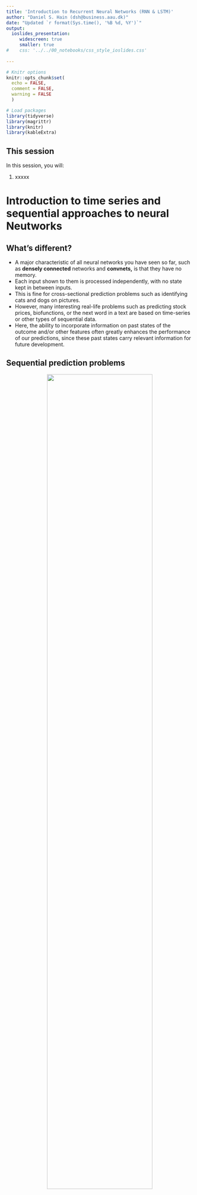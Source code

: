 ```yaml
---
title: 'Introduction to Recurrent Neural Networks (RNN & LSTM)'
author: "Daniel S. Hain (dsh@business.aau.dk)"
date: "Updated `r format(Sys.time(), '%B %d, %Y')`"
output:
  ioslides_presentation:
     widescreen: true
     smaller: true
#    css: '../../00_notebooks/css_style_ioslides.css'
   
---
```


```r
# Knitr options
knitr::opts_chunk$set(
  echo = FALSE,
  comment = FALSE,
  warning = FALSE
  )

# Load packages
library(tidyverse)
library(magrittr)
library(knitr)
library(kableExtra)
```


<style type="text/css">
  .img_tiny{
    width: 25%;
  }
  .img_small{
    width: 50%;
  }
.img{
  width: 75%;
}
.img_big{
  width: 100%;
}
</style>

## This session 

In this session, you will:

1. xxxxx

# Introduction to time series and sequential approaches to neural Neutworks

## What's different?

* A major characteristic of all neural networks you have seen so far, such as **densely connected** networks and **convnets,** is that they have no memory. 
* Each input shown to them is processed independently, with no state kept in between inputs. 
* This is fine for cross-sectional prediction problems such as identifying cats and dogs on pictures. 
* However, many interesting real-life problems such as predicting stock prices, biofunctions, or the next word in a text are based on time-series or other types of sequential data. 
* Here, the ability to incorporate information on past states of the outcome and/or other features often greatly enhances the performance of our predictions, since these past states carry relevant information for future development.

## Sequential prediction problems

<center>
![](https://sds-aau.github.io/SDS-master/00_media/DL_lstm_1.jpeg){.img}
</center>

* Using neural networks for such sequential problems, in order to process a sequence or a temporal series of data points, you have to show the entire sequence to the network at once: turn it into a single data point. 
* Therefore, often we would like to operate over sequences of vectors: Sequences in the input, the output, or in the most general case both. 

## Working with sequential data

* Within human reasoning, we utulize information on past states naturally all the time. As you're reading (or listening) the present sentence, you’re processing it word by word—or, keeping memories of what came before; this gives you a fluid representation of the meaning conveyed by this sentence. 
* Biological intelligence processes information incrementally while maintaining an internal model of what it’s processing, built from past information and constantly updated as new information comes in. Our thoughts have persistence.
* Traditional neural networks can’t do this, and it seems like a major shortcoming. For example, imagine you want to classify what kind of event is happening at every point in a movie. 
* Or a moving stock on the market, predicted just with a snapshot of its indicators at one point in time. It’s unclear how a traditional neural network could use its reasoning about previous events to inform later ones. 

# Recurrent Neural Networks 

## Intuition behind RNNs


<center>
![](https://sds-aau.github.io/SDS-master/00_media/DL_rnn_0.png){.img}
</center>


* **Recurrent neural networks** (RNN) address this issue in a very simplified way. They are networks with loops in them, allowing information to persist.
* it processes sequences by iterating through the sequence elements and maintaining a **state** containing information relative to what it has seen so far. 
* In effect, an RNN is a type of neural network that has an **internal loop**
* The state of the RNN is reset between processing two different, independent sequences, so you still consider one sequence a single data point: a single input to the network. 
* What changes is that this data point is no longer processed in a single step; rather, the network internally loops over sequence elements.

## Loops 

```{}
state_t = 0 # the state as t

for (input_t in input_sequence) {
  output_t = f(input_t, state_t)
  state_t = output_t                   
}
```

* To make these notions of **loop** and **state** clear, let’s implement the **forward pass** of a toy RNN . 
* This RNN takes as input a sequence of vectors, which you’ll encode as a 2D tensor of size (`timesteps`, `input_features`). 
* It loops over timesteps, and at each timestep, it considers its current state at `t` and the input at `t` (of shape (`input_features`), and combines them to obtain the output at `t`.
* You’ll then set the state for the next step to be this previous output. 
* For the first timestep, the previous output isn’t defined; hence, there is no current state. So, you’ll initialize the state as an all-zero vector called the initial state of the network.

----

```{}
state_t <- 0

for (input_t in input_sequence) {
  output_t <- activation(dot(W, input_t) + dot(U, state_t) + b)
  state_t <- output_t
}
```

* You can even flesh out the function `f`: the transformation of the input and state into an output will be parameterized by two matrices, `W` and `U`, and a bias vector `b`. 
* It’s similar to the transformation operated by a densely connected layer in a feedforward network, right?

## The structure of RNNs 

<center>
![](https://sds-aau.github.io/SDS-master/00_media/DL_LSTM1.png){.img}
</center>

* Recurrent neural networks have the form of a chain of repeating modules of neural network. 
* In standard RNNs, this repeating module will have a very simple structure, such as a single `tanh()` layer. 
* It takes (differently) weighted input from the cells in the layer below, as well as of the **state**, which is just the "saved"/"remembered" layer below how it was one time-step earlier (at t-1). 
* THen, with the `tanh()`, it squisches all the weights together to an output bounded between `[-1,1]`.


# Limits of RNNs

## Long-term Dependencies

* One of the appeals of RNNs is the idea that they might be able to connect previous information to the present task.
* Yet, going one step back is often not good enough, since meaning in some cases unfolds over a long sequence. 
* We just stack several `layer_simple_rnn`on top of each other to capture the information contained in long sequences? Kind of, but there is a probhlem...

* In theory, RNNs are absolutely capable of handling such “long-term dependencies.” 
* Sadly, in practice, RNNs don’t seem to be able to learn them. The problem was explored in depth by Hochreiter (1991, in German) and Bengio, et al. (1994)[^1], who found some pretty fundamental reasons why it might be difficult. First and foremost, the **valishing gradient** problem.


## Backpropagation Through Time (BPTT) 

* Remember, the purpose of RNNs is to accurately classify sequential input. 
* We rely on the backpropagation of error and gradient descent to do so. 
* RNNs rely on an extension of backpropagation called **backpropagation through time**, or BPTT. 
* Time, in this case, is simply expressed by a well-defined, ordered series of calculations linking one time step to the next, which is all backpropagation needs to work.
* Remember, neural networks, whether they are recurrent or not, are simply nested composite functions like `f(g(h(x)))`. 
* Adding a time element only extends the series of functions for which we calculate derivatives with the chain rule.

## The Vanishing (Exploding) Gradient

* Information flowing through neural nets passes through many stages of multiplication.  
* Because the layers and time steps of deep neural networks relate to each other through multiplication, derivatives are susceptible to *vanishing* or *exploding*. 
* This is an effect that is similar to what is observed with non-recurrent networks (feedforward networks) that are many layers deep: as you keep adding layers to a network, the network eventually becomes untrainable.
* Exploding gradients treat every weight as though it were the proverbial butterfly whose flapping wings cause a distant hurricane. 
* Those weights’ gradients become saturated on the high end; i.e. they are presumed to be too powerful. 
* But exploding gradients can be solved relatively easily, because they can be truncated or squashed. Vanishing gradients can become too small for computers to work with or for networks to learn – a harder problem to solve.

----

<center>
![](https://sds-aau.github.io/SDS-master/00_media/DL_vanishing_gradient.png){.img}
</center>

* Here you see the effects of applying a sigmoid function over and over again. 
* The data is flattened until, for large stretches, it has no detectable slope. 
* This is analogous to a gradient vanishing as it passes through many layers.

# Long Short-Term Memory Units (LSTMs)

## LSTM introduction

* Long Short Term Memory networks – usually just called “LSTMs” – are a special kind of RNN, capable of learning long-term dependencies. 
* They were  were introduced by Hochreiter & Schmidhuber (1997)[^2], and represent the cunnulation of their work on the vanishing gradient problem. They work tremendously well on a large variety of problems, and are now widely used.
* After all, their idea was simple: They introduced a variant of `layer_simple_rnn`; it adds a way to carry information across many timesteps. 
*  Imagine a conveyor belt running parallel to the sequence you’re processing. Information from the sequence can jump onto the conveyor belt at any point, be transported to a later timestep, and jump off, intact, when you need it. 
* This is essentially what LSTM does: it saves information for later, thus preventing older signals from gradually vanishing during processing. 
* Remembering information for long periods of time is practically their default behavior, not something they struggle to learn!


## The structure of LSTMs

<center>
![](https://sds-aau.github.io/SDS-master/00_media/DL_LSTM2.png){.img}
</center>

* LSTMs also have this chain like structure, but the repeating module has a different structure. 
* Instead of having a single neural network layer, there are four, interacting in a very special way. 
* In adittion to the layer with the `tanh()` activation function that produces `[-1,1]` outputs, we see adittional `sigmoid()` layers that produce output between `[0,1]`

----

* Don’t worry about the details of what’s going on. 
* We will do that one step by step. Lets rget first comfortable with the notation:

<center>
![](https://sds-aau.github.io/SDS-master/00_media/DL_LSTM_notation.png){width=750px}
</center>

In the above diagram, each line carries an entire vector, from the output of one node to the inputs of others. 

* Pink circles represent pointwise operations, like vector addition
* Yellow boxes are learned neural network layers. 
* Lines merging denote concatenation
* Line forking denote its content being copied and the copies going to different locations.

---- 

<center>
![](https://sds-aau.github.io/SDS-master/00_media/DL_LSTM3.png){.img}
</center>

* The key to LSTMs is the cell **state**, the horizontal line running through the top of the diagram. 
* The cell state is kind of like a conveyor belt. It runs straight down the entire chain, with only some minor linear interactions. 
* It’s very easy for information to just flow along it unchanged.
* The LSTM does have the ability to remove or add information to the cell state, carefully regulated by structures called **gates**.

----

* Gates are a way to optionally let information through. 
* They are composed out of a sigmoid neural net layer and a pointwise multiplication operation. 
* The sigmoid layer outputs numbers between zero and one, describing how much of each component should be let through. 
* A value of zero means “let nothing through,” while a value of one means “let everything through!” 
* An LSTM has three of these gates, to protect and control the cell state.
   1. The Forget Gate
   2. The Input gate
   3. The Output Gate
* Conceptually, that is how an LSTM learns to remember as well as to forget. Lets inspect these layers more in detail.


## 1: The Forget Gate Layer

<center>
![](https://sds-aau.github.io/SDS-master/00_media/DL_LSTM_G1.png){.img}
</center>

* The first step in our LSTM is to decide what information we’re going to throw away from the cell state. 
* This decision is made by a `sigmoid` layer called the **forget gate layer.*”**  A `1` represents “completely keep this” while a `0` represents “completely get rid of this.”

Let’s go back to our example of a language model trying to predict the next word based on all the previous ones. In such a problem, the cell state might include the gender of the present subject, so that the correct pronouns can be used. When we see a new subject, we want to forget the gender of the old subject.

## 2: The Input Gate Layer

<center>
![](https://sds-aau.github.io/SDS-master/00_media/DL_LSTM_G2.png){.img}
</center>

* The next step is to decide what new information we’re going to store in the cell state. This has two parts. 
* First, a `sigmoid` layer called the **input gate layer** decides which values we’ll update. 
* Next, a `tanh` layer creates a vector of new candidate values, `Ct`, that could be added to the state. 
* In the next step, we’ll combine these two to create an update to the state.

In the example of our language model, we’d want to add the gender of the new subject to the cell state, to replace the old one we’re forgetting.

----

<center>
![](https://sds-aau.github.io/SDS-master/00_media/DL_LSTM_G3.png){.img}
</center>

* It’s now time to update the old cell state, `Ct−1`, into the new cell state `Ct`. 
* The previous steps already decided what to do, we just need to actually do it. We multiply the old state by `ft`, forgetting the things we decided to forget earlier. 
* Then we add `it∗Ct`. This is the new candidate values, scaled by how much we decided to update each state value.

In the case of the language model, this is where we’d actually drop the information about the old subject’s gender and add the new information, as we decided in the previous steps.


## 3: The Output Gate Layer

<center>
![](https://sds-aau.github.io/SDS-master/00_media/DL_LSTM_G4.png){.img}
</center>

* Finally, we need to decide what we’re going to output. This output will be based on our cell state, but will be a filtered version. 
* First, we run a `sigmoid` layer which decides what parts of the cell state we’re going to output. T
* hen, we put the cell state through `tanh` (to push the values to be between [−1,1]) and multiply it by the output of the `sigmoid` gate, so that we only output the parts we decided to.

For the language model example, since it just saw a subject, it might want to output information relevant to a verb, in case that’s what is coming next. For example, it might output whether the subject is singular or plural, so that we know what form a verb should be conjugated into if that’s what follows next.


## Summary 

* And, thats pretty much it. Sounds complicated, and to some extent it is. However, the concept is pretty straightforward. 
* In order to exploit the information of multiple recurrent layers, we have to find a way to train the weights while avoiding the vanishing gradient problem. 
* Therefore we introduce gates, through which previous states can pass through quasi unaltered. 
* However, not every information from previous sequences is useful for us. Indeed, too much information could be a curse rather than a blessing for our model. 
* Therefore, we have to introduce further gates that decide which information from previous stages to remember, and which to forget.

----

In `Keras` we can envision the architectur of an LSTM as follows:

<center>
![](https://sds-aau.github.io/SDS-master/00_media/DL_LSTM_architecture.png){.img_small}
</center>

# Summary

## Summing up

## References

* Yoshua Bengio, Patrice Simard, and Paolo Frasconi, “Learning Long-Term Dependencies with Gradient Descent Is Difficult,” IEEE Transactions on Neural Networks 5, no. 2 (1994).
* Sepp Hochreiter and Jürgen Schmidhuber, “Long Short-Term Memory,” Neural Computation 9, no. 8 (1997).
